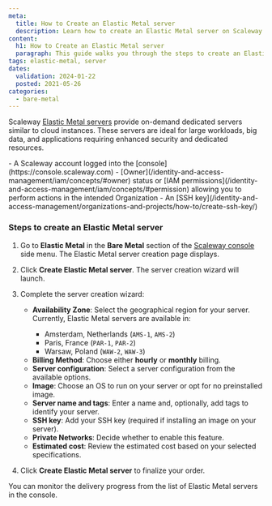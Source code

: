 ```yaml
---
meta:
  title: How to Create an Elastic Metal server
  description: Learn how to create an Elastic Metal server on Scaleway.
content:
  h1: How to Create an Elastic Metal server
  paragraph: This guide walks you through the steps to create an Elastic Metal server on Scaleway.
tags: elastic-metal, server
dates:
  validation: 2024-01-22
  posted: 2021-05-26
categories:
  - bare-metal
---
```


Scaleway [Elastic Metal servers](https://www.scaleway.com/en/elastic-metal/) provide on-demand dedicated servers similar to cloud instances. These servers are ideal for large workloads, big data, and applications requiring enhanced security and dedicated resources.

<Macro id="requirements" />
- A Scaleway account logged into the [console](https://console.scaleway.com)
- [Owner](/identity-and-access-management/iam/concepts/#owner) status or [IAM permissions](/identity-and-access-management/iam/concepts/#permission) allowing you to perform actions in the intended Organization
- An [SSH key](/identity-and-access-management/organizations-and-projects/how-to/create-ssh-key/)

### Steps to create an Elastic Metal server

1. Go to **Elastic Metal** in the **Bare Metal** section of the [Scaleway console](https://console.scaleway.com) side menu. The Elastic Metal server creation page displays.
2. Click **Create Elastic Metal server**. The server creation wizard will launch.
3. Complete the server creation wizard:
    - **Availability Zone**: Select the geographical region for your server.
      <Message type="note">
        Currently, Elastic Metal servers are available in:
        - Amsterdam, Netherlands (`AMS-1`, `AMS-2`)
        - Paris, France (`PAR-1`, `PAR-2`)
        - Warsaw, Poland (`WAW-2`, `WAW-3`)
      </Message>
    - **Billing Method**: Choose either **hourly** or **monthly** billing.
    - **Server configuration**: Select a server configuration from the available options.
    - **Image**: Choose an OS to run on your server or opt for no preinstalled image.
    - **Server name and tags**: Enter a name and, optionally, add tags to identify your server.
    - **SSH key**: Add your SSH key (required if installing an image on your server).
    - **Private Networks**: Decide whether to enable this feature.
    - **Estimated cost**: Review the estimated cost based on your selected specifications.

4. Click **Create Elastic Metal server** to finalize your order.

You can monitor the delivery progress from the list of Elastic Metal servers in the console.
